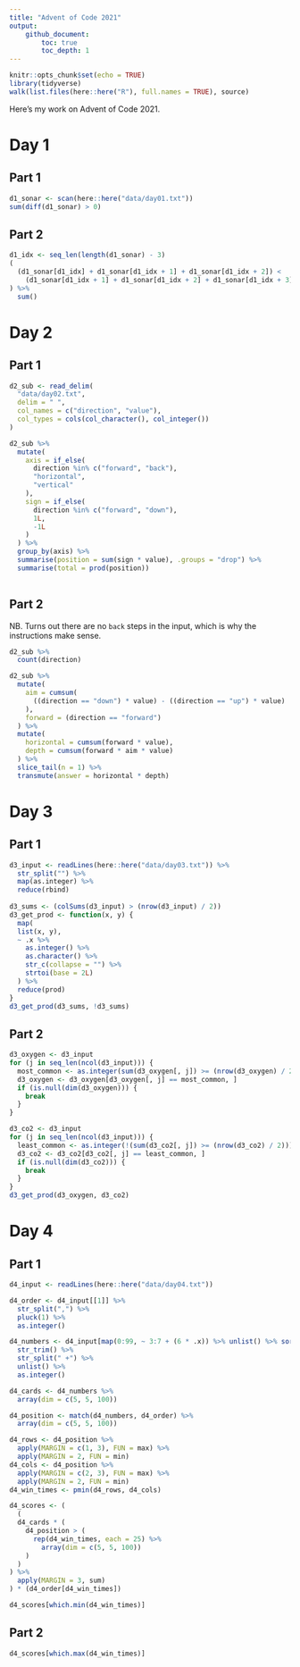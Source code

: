 ```yaml
---
title: "Advent of Code 2021"
output: 
    github_document: 
        toc: true
        toc_depth: 1
---
```


```r
knitr::opts_chunk$set(echo = TRUE)
library(tidyverse)
walk(list.files(here::here("R"), full.names = TRUE), source)
```

Here's my work on Advent of Code 2021. 

# Day 1

## Part 1

```r
d1_sonar <- scan(here::here("data/day01.txt"))
sum(diff(d1_sonar) > 0)
```

## Part 2

```r
d1_idx <- seq_len(length(d1_sonar) - 3)
(
  (d1_sonar[d1_idx] + d1_sonar[d1_idx + 1] + d1_sonar[d1_idx + 2]) < 
    (d1_sonar[d1_idx + 1] + d1_sonar[d1_idx + 2] + d1_sonar[d1_idx + 3])
) %>% 
  sum()
```

# Day 2

## Part 1

```r
d2_sub <- read_delim(
  "data/day02.txt", 
  delim = " ", 
  col_names = c("direction", "value"), 
  col_types = cols(col_character(), col_integer())
)

d2_sub %>% 
  mutate(
    axis = if_else(
      direction %in% c("forward", "back"), 
      "horizontal", 
      "vertical"
    ), 
    sign = if_else(
      direction %in% c("forward", "down"), 
      1L, 
      -1L
    )
  ) %>% 
  group_by(axis) %>% 
  summarise(position = sum(sign * value), .groups = "drop") %>% 
  summarise(total = prod(position))
  
```

## Part 2

NB. Turns out there are no `back` steps in the input, which is why the instructions make sense. 

```r
d2_sub %>% 
  count(direction)
```

```r
d2_sub %>% 
  mutate(
    aim = cumsum(
      ((direction == "down") * value) - ((direction == "up") * value)
    ), 
    forward = (direction == "forward")
  ) %>% 
  mutate(
    horizontal = cumsum(forward * value), 
    depth = cumsum(forward * aim * value)
  ) %>% 
  slice_tail(n = 1) %>% 
  transmute(answer = horizontal * depth)
```

# Day 3

## Part 1

```r
d3_input <- readLines(here::here("data/day03.txt")) %>% 
  str_split("") %>% 
  map(as.integer) %>% 
  reduce(rbind)
  
d3_sums <- (colSums(d3_input) > (nrow(d3_input) / 2))
d3_get_prod <- function(x, y) {
  map(
  list(x, y), 
  ~ .x %>% 
    as.integer() %>% 
    as.character() %>% 
    str_c(collapse = "") %>% 
    strtoi(base = 2L)
  ) %>% 
  reduce(prod)
}
d3_get_prod(d3_sums, !d3_sums)
```

## Part 2

```r
d3_oxygen <- d3_input
for (j in seq_len(ncol(d3_input))) {
  most_common <- as.integer(sum(d3_oxygen[, j]) >= (nrow(d3_oxygen) / 2))
  d3_oxygen <- d3_oxygen[d3_oxygen[, j] == most_common, ]
  if (is.null(dim(d3_oxygen))) {
    break
  }
}

d3_co2 <- d3_input
for (j in seq_len(ncol(d3_input))) {
  least_common <- as.integer(!(sum(d3_co2[, j]) >= (nrow(d3_co2) / 2)))
  d3_co2 <- d3_co2[d3_co2[, j] == least_common, ]
  if (is.null(dim(d3_co2))) {
    break
  }
}
d3_get_prod(d3_oxygen, d3_co2)
```

# Day 4

## Part 1 

```r
d4_input <- readLines(here::here("data/day04.txt"))

d4_order <- d4_input[[1]] %>% 
  str_split(",") %>% 
  pluck(1) %>% 
  as.integer()

d4_numbers <- d4_input[map(0:99, ~ 3:7 + (6 * .x)) %>% unlist() %>% sort()] %>%
  str_trim() %>% 
  str_split(" +") %>% 
  unlist() %>% 
  as.integer()

d4_cards <- d4_numbers %>% 
  array(dim = c(5, 5, 100))

d4_position <- match(d4_numbers, d4_order) %>% 
  array(dim = c(5, 5, 100))

d4_rows <- d4_position %>% 
  apply(MARGIN = c(1, 3), FUN = max) %>% 
  apply(MARGIN = 2, FUN = min)
d4_cols <- d4_position %>% 
  apply(MARGIN = c(2, 3), FUN = max) %>% 
  apply(MARGIN = 2, FUN = min)
d4_win_times <- pmin(d4_rows, d4_cols)

d4_scores <- (
  (
  d4_cards * (
    d4_position > (
      rep(d4_win_times, each = 25) %>% 
        array(dim = c(5, 5, 100))
    )
  )
) %>% 
  apply(MARGIN = 3, sum)
) * (d4_order[d4_win_times])

d4_scores[which.min(d4_win_times)]
```

## Part 2

```r
d4_scores[which.max(d4_win_times)]
```

